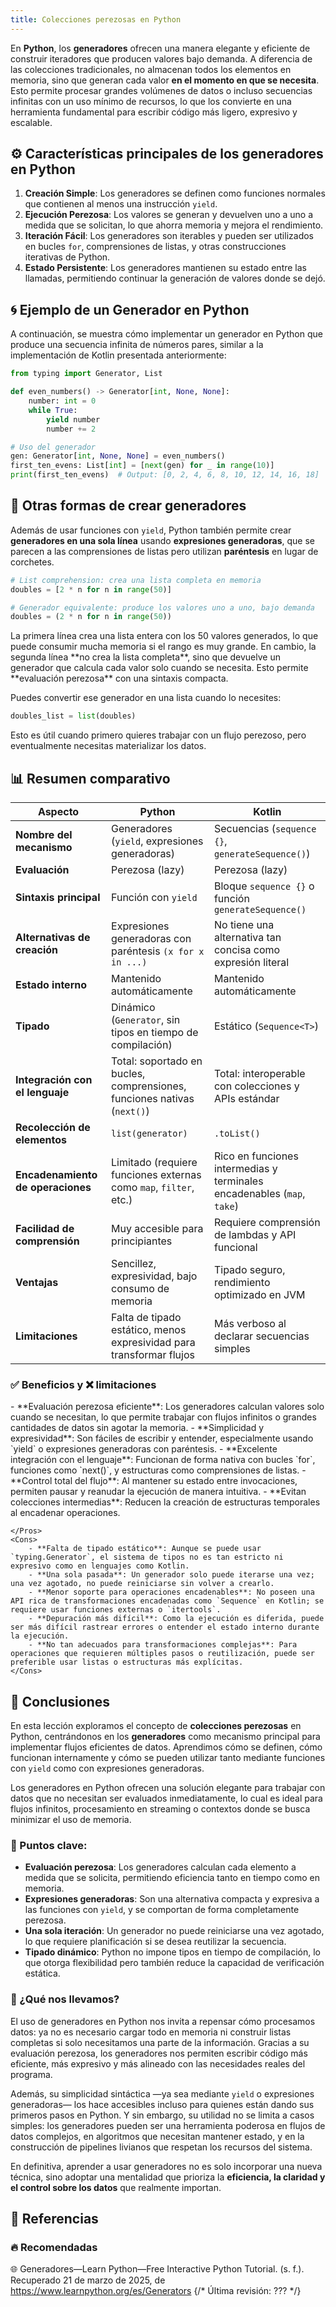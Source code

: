 ```yaml
---
title: Colecciones perezosas en Python
---
```


<ReadingTime />
<GithubRepoLink user="r8vnhill" repo="" />

En **Python**, los **generadores** ofrecen una manera elegante y eficiente de construir iteradores que producen valores bajo demanda. A diferencia de las colecciones tradicionales, no almacenan todos los elementos en memoria, sino que generan cada valor **en el momento en que se necesita**. Esto permite procesar grandes volúmenes de datos o incluso secuencias infinitas con un uso mínimo de recursos, lo que los convierte en una herramienta fundamental para escribir código más ligero, expresivo y escalable.

## ⚙️ Características principales de los generadores en Python

1. **Creación Simple**: Los generadores se definen como funciones normales que contienen al menos una instrucción `yield`.
2. **Ejecución Perezosa**: Los valores se generan y devuelven uno a uno a medida que se solicitan, lo que ahorra memoria y mejora el rendimiento.
3. **Iteración Fácil**: Los generadores son iterables y pueden ser utilizados en bucles `for`, comprensiones de listas, y otras construcciones iterativas de Python.
4. **Estado Persistente**: Los generadores mantienen su estado entre las llamadas, permitiendo continuar la generación de valores donde se dejó.

## 🌀 Ejemplo de un Generador en Python

A continuación, se muestra cómo implementar un generador en Python que produce una secuencia infinita de números pares, similar a la implementación de Kotlin presentada anteriormente:

```python showLineNumbers
from typing import Generator, List

def even_numbers() -> Generator[int, None, None]:
    number: int = 0
    while True:
        yield number
        number += 2

# Uso del generador
gen: Generator[int, None, None] = even_numbers()
first_ten_evens: List[int] = [next(gen) for _ in range(10)]
print(first_ten_evens)  # Output: [0, 2, 4, 6, 8, 10, 12, 14, 16, 18]
```

## 🧠 Otras formas de crear generadores

Además de usar funciones con `yield`, Python también permite crear **generadores en una sola línea** usando **expresiones generadoras**, que se parecen a las comprensiones de listas pero utilizan **paréntesis** en lugar de corchetes.

```python showLineNumbers
# List comprehension: crea una lista completa en memoria
doubles = [2 * n for n in range(50)]

# Generador equivalente: produce los valores uno a uno, bajo demanda
doubles = (2 * n for n in range(50))
```

<Explanation>
    La primera línea crea una lista entera con los 50 valores generados, lo que puede consumir mucha memoria si el rango es muy grande. En cambio, la segunda línea **no crea la lista completa**, sino que devuelve un generador que calcula cada valor solo cuando se necesita. Esto permite **evaluación perezosa** con una sintaxis compacta.
</Explanation>

Puedes convertir ese generador en una lista cuando lo necesites:

```python showLineNumbers
doubles_list = list(doubles)
```

Esto es útil cuando primero quieres trabajar con un flujo perezoso, pero eventualmente necesitas materializar los datos.

## 📊 Resumen comparativo

| **Aspecto**                    | **Python**                                                                 | **Kotlin**                                                               |
|-------------------------------|-----------------------------------------------------------------------------|--------------------------------------------------------------------------|
| **Nombre del mecanismo**      | Generadores (`yield`, expresiones generadoras)                             | Secuencias (`sequence {}`, `generateSequence()`)                        |
| **Evaluación**                | Perezosa (lazy)                                                            | Perezosa (lazy)                                                          |
| **Sintaxis principal**        | Función con `yield`                                                        | Bloque `sequence {}` o función `generateSequence()`                     |
| **Alternativas de creación**  | Expresiones generadoras con paréntesis `(x for x in ...)`                  | No tiene una alternativa tan concisa como expresión literal             |
| **Estado interno**            | Mantenido automáticamente                                                  | Mantenido automáticamente                                                |
| **Tipado**                    | Dinámico (`Generator`, sin tipos en tiempo de compilación)                 | Estático (`Sequence<T>`)                                                 |
| **Integración con el lenguaje** | Total: soportado en bucles, comprensiones, funciones nativas (`next()`)   | Total: interoperable con colecciones y APIs estándar                     |
| **Recolección de elementos**  | `list(generator)`                                                         | `.toList()`                                                              |
| **Encadenamiento de operaciones** | Limitado (requiere funciones externas como `map`, `filter`, etc.)     | Rico en funciones intermedias y terminales encadenables (`map`, `take`) |
| **Facilidad de comprensión**  | Muy accesible para principiantes                                           | Requiere comprensión de lambdas y API funcional                         |
| **Ventajas**                  | Sencillez, expresividad, bajo consumo de memoria                           | Tipado seguro, rendimiento optimizado en JVM                             |
| **Limitaciones**              | Falta de tipado estático, menos expresividad para transformar flujos      | Más verboso al declarar secuencias simples                              |

### ✅ Beneficios y ❌ limitaciones

<ProCons>
    <Pros>
        - **Evaluación perezosa eficiente**: Los generadores calculan valores solo cuando se necesitan, lo que permite trabajar con flujos infinitos o grandes cantidades de datos sin agotar la memoria.
        - **Simplicidad y expresividad**: Son fáciles de escribir y entender, especialmente usando `yield` o expresiones generadoras con paréntesis.
        - **Excelente integración con el lenguaje**: Funcionan de forma nativa con bucles `for`, funciones como `next()`, y estructuras como comprensiones de listas.
        - **Control total del flujo**: Al mantener su estado entre invocaciones, permiten pausar y reanudar la ejecución de manera intuitiva.
        - **Evitan colecciones intermedias**: Reducen la creación de estructuras temporales al encadenar operaciones.

    </Pros>
    <Cons>
        - **Falta de tipado estático**: Aunque se puede usar `typing.Generator`, el sistema de tipos no es tan estricto ni expresivo como en lenguajes como Kotlin.
        - **Una sola pasada**: Un generador solo puede iterarse una vez; una vez agotado, no puede reiniciarse sin volver a crearlo.
        - **Menor soporte para operaciones encadenables**: No poseen una API rica de transformaciones encadenadas como `Sequence` en Kotlin; se requiere usar funciones externas o `itertools`.
        - **Depuración más difícil**: Como la ejecución es diferida, puede ser más difícil rastrear errores o entender el estado interno durante la ejecución.
        - **No tan adecuados para transformaciones complejas**: Para operaciones que requieren múltiples pasos o reutilización, puede ser preferible usar listas o estructuras más explícitas.
    </Cons>
</ProCons>

## 🎯 Conclusiones

En esta lección exploramos el concepto de **colecciones perezosas** en Python, centrándonos en los **generadores** como mecanismo principal para implementar flujos eficientes de datos. Aprendimos cómo se definen, cómo funcionan internamente y cómo se pueden utilizar tanto mediante funciones con `yield` como con expresiones generadoras.

Los generadores en Python ofrecen una solución elegante para trabajar con datos que no necesitan ser evaluados inmediatamente, lo cual es ideal para flujos infinitos, procesamiento en streaming o contextos donde se busca minimizar el uso de memoria.

### 🔑 Puntos clave:

- **Evaluación perezosa**: Los generadores calculan cada elemento a medida que se solicita, permitiendo eficiencia tanto en tiempo como en memoria.
- **Expresiones generadoras**: Son una alternativa compacta y expresiva a las funciones con `yield`, y se comportan de forma completamente perezosa.
- **Una sola iteración**: Un generador no puede reiniciarse una vez agotado, lo que requiere planificación si se desea reutilizar la secuencia.
- **Tipado dinámico**: Python no impone tipos en tiempo de compilación, lo que otorga flexibilidad pero también reduce la capacidad de verificación estática.

### 🧰 ¿Qué nos llevamos?

El uso de generadores en Python nos invita a repensar cómo procesamos datos: ya no es necesario cargar todo en memoria ni construir listas completas si solo necesitamos una parte de la información. Gracias a su evaluación perezosa, los generadores nos permiten escribir código más eficiente, más expresivo y más alineado con las necesidades reales del programa.

Además, su simplicidad sintáctica —ya sea mediante `yield` o expresiones generadoras— los hace accesibles incluso para quienes están dando sus primeros pasos en Python. Y sin embargo, su utilidad no se limita a casos simples: los generadores pueden ser una herramienta poderosa en flujos de datos complejos, en algoritmos que necesitan mantener estado, y en la construcción de pipelines livianos que respetan los recursos del sistema.

En definitiva, aprender a usar generadores no es solo incorporar una nueva técnica, sino adoptar una mentalidad que prioriza la **eficiencia, la claridad y el control sobre los datos** que realmente importan.

## 📖 Referencias

### 🔥 Recomendadas

🌐 Generadores—Learn Python—Free Interactive Python Tutorial. (s. f.). Recuperado 21 de marzo de 2025, de https://www.learnpython.org/es/Generators {/* Última revisión: ??? */}
